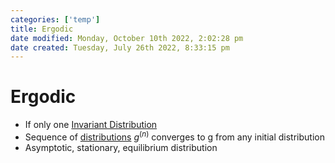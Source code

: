 ```yaml
---
categories: ['temp']
title: Ergodic
date modified: Monday, October 10th 2022, 2:02:28 pm
date created: Tuesday, July 26th 2022, 8:33:15 pm
---
```


# Ergodic
- If only one [Invariant Distribution](Invariant%20Distribution.qmd)
- Sequence of [distributions](Distributions.qmd) $g^{(n)}$ converges to g from any initial distribution
- Asymptotic, stationary, equilibrium distribution



